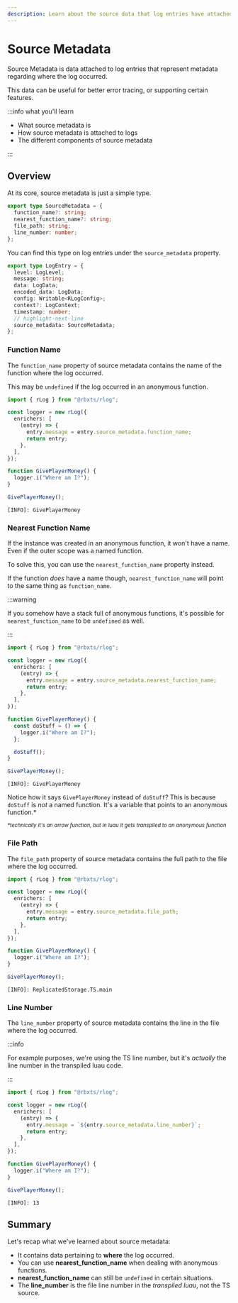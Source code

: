 ```yaml
---
description: Learn about the source data that log entries have attached to them.
---
```


# Source Metadata

Source Metadata is data attached to log entries that represent metadata regarding where the log occurred.

This data can be useful for better error tracing, or supporting certain features.

:::info what you'll learn

- What source metadata is
- How source metadata is attached to logs
- The different components of source metadata

:::

## Overview

At its core, source metadata is just a simple type.

```ts
export type SourceMetadata = {
  function_name?: string;
  nearest_function_name?: string;
  file_path: string;
  line_number: number;
};
```

You can find this type on log entries under the `source_metadata` property.

```ts
export type LogEntry = {
  level: LogLevel;
  message: string;
  data: LogData;
  encoded_data: LogData;
  config: Writable<RLogConfig>;
  context?: LogContext;
  timestamp: number;
  // highlight-next-line
  source_metadata: SourceMetadata;
};
```

### Function Name

The `function_name` property of source metadata contains the name of the function where the log occurred.

This may be `undefined` if the log occurred in an anonymous function.

```ts
import { rLog } from "@rbxts/rlog";

const logger = new rLog({
  enrichers: [
    (entry) => {
      entry.message = entry.source_metadata.function_name;
      return entry;
    },
  ],
});

function GivePlayerMoney() {
  logger.i("Where am I?");
}

GivePlayerMoney();
```

```logs title="Console"
[INFO]: GivePlayerMoney
```

### Nearest Function Name

If the instance was created in an anonymous function, it won't have a name. Even if the outer scope was a named
function.

To solve this, you can use the `nearest_function_name` property instead.

If the function _does_ have a name though, `nearest_function_name` will point to the same thing as `function_name`.

:::warning

If you somehow have a stack full of anonymous functions, it's possible for `nearest_function_name` to be `undefined` as
well.

:::

```ts
import { rLog } from "@rbxts/rlog";

const logger = new rLog({
  enrichers: [
    (entry) => {
      entry.message = entry.source_metadata.nearest_function_name;
      return entry;
    },
  ],
});

function GivePlayerMoney() {
  const doStuff = () => {
    logger.i("Where am I?");
  };

  doStuff();
}

GivePlayerMoney();
```

```logs title="Console"
[INFO]: GivePlayerMoney
```

Notice how it says `GivePlayerMoney` instead of `doStuff`? This is because `doStuff` is _not_ a named function. It's a
variable that points to an anonymous function.\*

<i>
  <small>*technically it's an arrow function, but in luau it gets transpiled to an anonymous function</small>
</i>

### File Path

The `file_path` property of source metadata contains the full path to the file where the log occurred.

```ts title="ReplicatedStorage/TS/main.ts"
import { rLog } from "@rbxts/rlog";

const logger = new rLog({
  enrichers: [
    (entry) => {
      entry.message = entry.source_metadata.file_path;
      return entry;
    },
  ],
});

function GivePlayerMoney() {
  logger.i("Where am I?");
}

GivePlayerMoney();
```

```logs title="Console"
[INFO]: ReplicatedStorage.TS.main
```

### Line Number

The `line_number` property of source metadata contains the line in the file where the log occurred.

:::info

For example purposes, we're using the TS line number, but it's _actually_ the line number in the transpiled luau code.

:::

```ts {13} showLineNumbers
import { rLog } from "@rbxts/rlog";

const logger = new rLog({
  enrichers: [
    (entry) => {
      entry.message = `${entry.source_metadata.line_number}`;
      return entry;
    },
  ],
});

function GivePlayerMoney() {
  logger.i("Where am I?");
}

GivePlayerMoney();
```

```logs title="Console"
[INFO]: 13
```

## Summary

Let's recap what we've learned about source metadata:

- It contains data pertaining to **where** the log occurred.
- You can use **nearest_function_name** when dealing with anonymous functions.
- **nearest_function_name** can still be `undefined` in certain situations.
- The **line_number** is the file line number in the _transpiled luau_, not the TS source.
